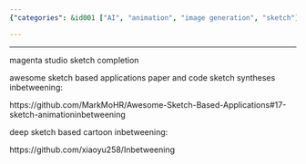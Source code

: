 ```yaml
---
{"categories": &id001 ["AI", "animation", "image generation", "sketch"], "category": "Sketch-based Applications", "date": "2022-05-31 06:49:53", "description": "Sketch-based applications leverage AI technology to transform and bring life to sketches through completion and animation, exemplified by Magenta Studio and Inbetweening.", "tags": *id001, "title": "Sketch Based Applications"}

---
```


------

magenta studio sketch completion

awesome sketch based applications paper and code sketch syntheses inbetweening:

https://github.com/MarkMoHR/Awesome-Sketch-Based-Applications#17-sketch-animationinbetweening

deep sketch based cartoon inbetweening:

https://github.com/xiaoyu258/Inbetweening

